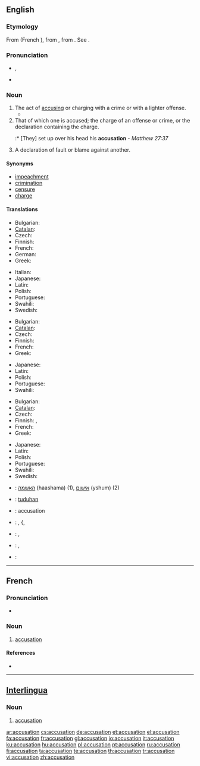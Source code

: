 ==English==

===Etymology===
From {{etyl|fro}} {{term|acusation|lang=fro}} (French {{term|accusation|lang=fr}}), from {{etyl|la}} {{term|accusatio|accūsātiō|accusation, indictment|lang=la}}, from {{term|accuso|accūsō|blame, accuse|lang=la}}. See {{term|accuse}}.

===Pronunciation===
* {{IPA|/ˌæk.jʊˈzeɪ.ʃǝn/}}, {{SAMPA|/%{k.jU"zeI.S@n/}}
* {{audio|en-us-accusation.ogg|Audio (US)}}
*: {{rhymes|eɪʃǝn}}

===Noun===
{{en-noun}}

# The act of [[accusing]] or charging with a crime or with a lighter offense.
#* {{quote-book|author=Shakespeare|title=Henry VIII, III-i|passage=We come not by the way of '''accusation''' / To taint that honor every good tongue blesses.}}
# That of which one is accused; the charge of an offense or crime, or the declaration containing the charge.
#:* [They] set up over his head his '''accusation''' - ''Matthew 27:37''
# A declaration of fault or blame against another.

====Synonyms====
* [[impeachment]]
* [[crimination]]
* [[censure]]
* [[charge]]

====Translations====
{{trans-top|act of accusing or charging with a crime}}
* Bulgarian: {{t|bg|обвинение}}
* [[Catalan]]: {{t-|ca|acusació|f}}
* Czech: {{t-|cs|obvinění|n}}
* Finnish: {{t|fi|syyttäminen}}
* French: {{t+|fr|accusation|f}}
* German: {{t+|de|Anklage|f}}
* Greek: {{t|el|κατηγορία|f|sc=Grek}}
{{trans-mid}}
* Italian: {{t+|it|accusa|f}}
* Japanese: {{t-|ja|告発|tr=kokuhatsu}}
* Latin: {{t-|la|accusatio|f|alt=accūsātiō}}
* Polish: {{t|pl|oskarżenie|n}}
* Portuguese: {{t+|pt|acusação|f}}
* Swahili: {{t+|sw|madai|xs=Swahili}}
* Swedish: {{t|sv|anklagelse|c}}
{{trans-bottom}}

{{trans-top|that of which one is accused}}
* Bulgarian: {{t|bg|обвинение}}
* [[Catalan]]: {{t-|ca|acusació|f}}
* Czech: {{t-|cs|obvinění|n}}
* Finnish: {{t-|fi|syyte}}
* French: {{t+|fr|accusation|f}}
* Greek: {{t|el|κατηγορία|f|sc=Grek}}
{{trans-mid}}
* Japanese: {{t|ja|言いがかり|tr=iigakari}}
* Latin: {{t-|la|accusatio|f|alt=accūsātiō}}
* Polish: {{t|pl|oskarżenie|n}}
* Portuguese: {{t+|pt|acusação|f}}
* Swahili: {{t+|sw|madai|xs=Swahili}}
{{trans-bottom}}

{{trans-top|declaration of fault or blame against another}}
* Bulgarian: {{t|bg|обвинение}}
* [[Catalan]]: {{t-|ca|acusació|f}}
* Czech: {{t-|cs|obvinění|n}}
* Finnish: {{t-|fi|syyte}}, {{t-|fi|syytös}}
* French: {{t+|fr|accusation|f}}
* Greek: {{t|el|κατηγορία|sc=Grek}}
{{trans-mid}}
* Japanese: {{t-|ja|告発|tr=kokuhatsu}}
* Latin: {{t-|la|accusatio|f|alt=accūsātiō}}
* Polish: {{t|pl|oskarżenie|n}}
* Portuguese: {{t+|pt|acusação|f}}
* Swahili: {{t+|sw|madai|xs=Swahili}}
* Swedish: {{t|sv|anklagelse|c}}
{{trans-bottom}}

{{checktrans-top}}
* {{ttbc|Hebrew}}: [[האשמה]] (haashama) {{f}} (1), [[אישום]] (yshum) {{m}} (2)
* {{ttbc|Indonesian}}: [[tuduh]]an
* {{ttbc|Interlingua}}: accusation
{{trans-mid}}
* {{ttbc|Japanese}}: {{t-|ja|容疑}}, {{{t-|ja|ようぎ}}, {{t-|ja|yōgi|sc=Latn}}
* {{ttbc|Romanian}}: {{t|ro|acuzaţie|f}}, {{t|ro|învinuire|f}}
* {{ttbc|Serbian}}: {{t|sr|tužba}}, {{t-|sr|žalba}}
* {{ttbc|Spanish}}: {{t-|es|acusación|f}}
{{trans-bottom}}

----

==French==

===Pronunciation===
* {{audio|Fr-accusation.ogg|audio}}

===Noun===
{{fr-noun|f}}

# [[#English|accusation]]

====References====
* {{R:DAF8}}

----

==[[Interlingua]]==

===Noun===
{{ia-noun|es}}

# [[#English|accusation]]

[[ar:accusation]]
[[cs:accusation]]
[[de:accusation]]
[[et:accusation]]
[[el:accusation]]
[[fa:accusation]]
[[fr:accusation]]
[[gl:accusation]]
[[io:accusation]]
[[it:accusation]]
[[ku:accusation]]
[[hu:accusation]]
[[pl:accusation]]
[[pt:accusation]]
[[ru:accusation]]
[[fi:accusation]]
[[ta:accusation]]
[[te:accusation]]
[[th:accusation]]
[[tr:accusation]]
[[vi:accusation]]
[[zh:accusation]]